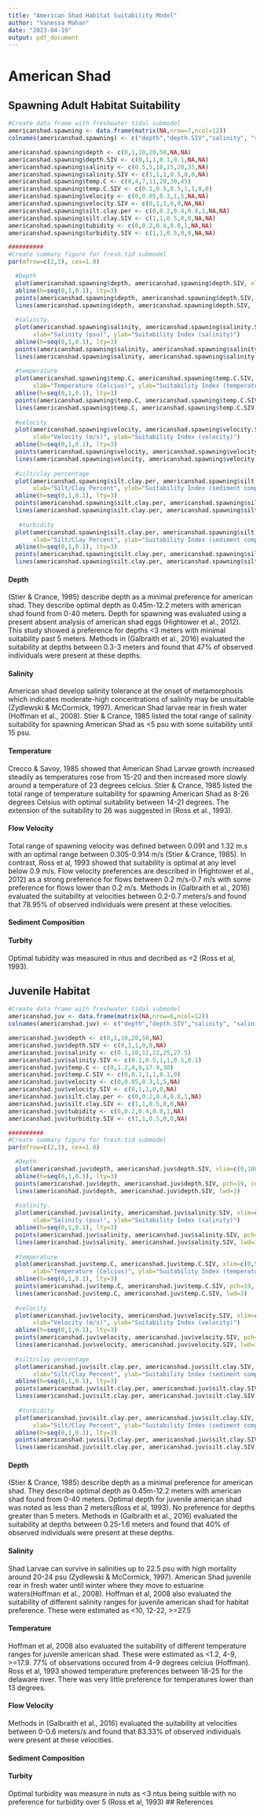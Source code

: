 ```yaml
---
title: "American Shad Habitat Suitability Model"
author: "Vanessa Mahan"
date: "2023-04-19"
output: pdf_document
---
```

# American Shad

## Spawning Adult Habitat Suitability

```r
#Create data frame with freshwater tidal submodel
americanshad.spawning <- data.frame(matrix(NA,nrow=7,ncol=12))
colnames(americanshad.spawning) <- c("depth","depth.SIV","salinity", "salinity.SIV", "temp.C", "temp.C.SIV","velocity","velocity.SIV","silt.clay.per","silt.clay.SIV","tubidity","turbidity.SIV")

americanshad.spawning$depth <- c(0,1,10,20,50,NA,NA)
americanshad.spawning$depth.SIV <- c(0,1,1,0.1,0.1,NA,NA)
americanshad.spawning$salinity <- c(0.5,5,10,15,20,35,NA)
americanshad.spawning$salinity.SIV <- c(1,1,1,0.5,0,0,NA)
americanshad.spawning$temp.C <- c(0,4,7,11,28,30,45)
americanshad.spawning$temp.C.SIV <- c(0.1,0.5,0.5,1,1,0,0)
americanshad.spawning$velocity <- c(0,0.05,0.3,1,5,NA,NA)
americanshad.spawning$velocity.SIV <- c(0,1,1,0,0,NA,NA)
americanshad.spawning$silt.clay.per <- c(0,0.2,0.4,0.8,1,NA,NA)
americanshad.spawning$silt.clay.SIV <- c(1,1,0.5,0,0,NA,NA)
americanshad.spawning$tubidity <- c(0,0.2,0.4,0.8,1,NA,NA)
americanshad.spawning$turbidity.SIV <- c(1,1,0.5,0,0,NA,NA)

##########
#Create summary figure for fresh.tid submodel
par(mfrow=c(2,3), cex=1.0)

  #Depth
  plot(americanshad.spawning$depth, americanshad.spawning$depth.SIV, xlim=c(0,100), ylim=c(0,1), type="l", xlab="Depth (meters)", ylab="Suitability Index (depth)")
  abline(h=seq(0,1,0.1), lty=3)
  points(americanshad.spawning$depth, americanshad.spawning$depth.SIV, pch=19, cex=2)
  lines(americanshad.spawning$depth, americanshad.spawning$depth.SIV, lwd=3)
  
  #salinity.
  plot(americanshad.spawning$salinity, americanshad.spawning$salinity.SIV, xlim=c(0,35), ylim=c(0,1), type="l",
       xlab="Salinity (psu)", ylab="Suitability Index (salinity)")
  abline(h=seq(0,1,0.1), lty=3)
  points(americanshad.spawning$salinity, americanshad.spawning$salinity.SIV, pch=19, cex=2)
  lines(americanshad.spawning$salinity, americanshad.spawning$salinity.SIV, lwd=3)
  
  #temperature
  plot(americanshad.spawning$temp.C, americanshad.spawning$temp.C.SIV, xlim=c(0,50), ylim=c(0,1), type="l",
       xlab="Temperature (Celcius)", ylab="Suitability Index (temperature)")
  abline(h=seq(0,1,0.1), lty=3)
  points(americanshad.spawning$temp.C, americanshad.spawning$temp.C.SIV, pch=19, cex=2)
  lines(americanshad.spawning$temp.C, americanshad.spawning$temp.C.SIV, lwd=3)
  
  #velocity
  plot(americanshad.spawning$velocity, americanshad.spawning$velocity.SIV, xlim=c(0,8), ylim=c(0,1), type="l",
       xlab="Velocity (m/s)", ylab="Suitability Index (velocity)")
  abline(h=seq(0,1,0.1), lty=3)
  points(americanshad.spawning$velocity, americanshad.spawning$velocity.SIV, pch=19, cex=2)
  lines(americanshad.spawning$velocity, americanshad.spawning$velocity.SIV, lwd=3)
  
  #silt/clay percentage
  plot(americanshad.spawning$silt.clay.per, americanshad.spawning$silt.clay.SIV, xlim=c(0,1), ylim=c(0,1), type="l",
       xlab="Silt/Clay Percent", ylab="Suitability Index (sediment composition)")
  abline(h=seq(0,1,0.1), lty=3)
  points(americanshad.spawning$silt.clay.per, americanshad.spawning$silt.clay.SIV, pch=19, cex=2)
  lines(americanshad.spawning$silt.clay.per, americanshad.spawning$silt.clay.SIV, lwd=3)
  
   #turbidity
  plot(americanshad.spawning$silt.clay.per, americanshad.spawning$silt.clay.SIV, xlim=c(0,1), ylim=c(0,1), type="l",
       xlab="Silt/Clay Percent", ylab="Suitability Index (sediment composition)")
  abline(h=seq(0,1,0.1), lty=3)
  points(americanshad.spawning$silt.clay.per, americanshad.spawning$silt.clay.SIV, pch=19, cex=2)
  lines(americanshad.spawning$silt.clay.per, americanshad.spawning$silt.clay.SIV, lwd=3)
```

#### Depth
(Stier & Crance, 1985) describe depth as a minimal preference for american shad. They describe optimal depth as 0.45m-12.2 meters with american shad found from 0-40 meters. Depth for spawning was evaluated using a present absent analysis of american shad eggs (Hightower et al., 2012). This study showed a preference for depths <3 meters with minimal suitability past 5 meters. Methods in (Galbraith et al., 2016) evaluated the suitability at depths between 0.3-3 meters and found that 47% of observed individuals were present at these depths.

#### Salinity
American shad develop salinity tolerance at the onset of metamorphosis which indicates moderate-high concentrations of salinity may be unsuitable (Zydlewski & McCormick, 1997). American Shad larvae rear in fresh water (Hoffman et al., 2008). Stier & Crance, 1985 listed the total range of salinity suitability for spawning American Shad as <5 psu with some suitability until 15 psu.

#### Temperature
Crecco & Savoy, 1985 showed that American Shad Larvae growth increased steadily as temperatures rose from 15-20 and then increased more slowly around a temperature of 23 degrees celcius. Stier & Crance, 1985 listed the total range of temperature suitability for spawning American Shad as 8-26 degrees Celsius with optimal suitability between 14-21 degrees. The extension of the suitability to 26 was suggested in (Ross et al., 1993).

#### Flow Velocity
Total range of spawning velocity was defined between 0.091 and 1.32 m.s with an optimal range between 0.305-0.914 m/s (Stier & Crance, 1985). In contrast, Ross et al, 1993 showed that suitability is optimal at any level below 0.9 m/s. Flow velocity preferences are described in (Hightower et al., 2012) as a strong preference for flows between 0.2 m/s-0.7 m/s with some preference for flows lower than 0.2 m/s. Methods in (Galbraith et al., 2016) evaluated the suitability at velocities between 0.2-0.7 meters/s and found that 78.95% of observed individuals were present at these velocities.

#### Sediment Composition

#### Turbity 
Optimal tubidity was measured in ntus and decribed as <2 (Ross et al, 1993). 

## Juvenile Habitat
```r
#Create data frame with freshwater tidal submodel
americanshad.juv <- data.frame(matrix(NA,nrow=6,ncol=12))
colnames(americanshad.juv) <- c("depth","depth.SIV","salinity", "salinity.SIV", "temp.C", "temp.C.SIV","velocity","velocity.SIV","silt.clay.per","silt.clay.SIV","tubidity","turbidity.SIV")

americanshad.juv$depth <- c(0,1,10,20,50,NA)
americanshad.juv$depth.SIV <- c(0,1,1,0,0,NA)
americanshad.juv$salinity <- c(0.1,10,12,22,25,27.5)
americanshad.juv$salinity.SIV <- c(0.1,0.5,1,1,0.5,0.1)
americanshad.juv$temp.C <- c(0,1.2,4,9,17.9,30)
americanshad.juv$temp.C.SIV <- c(0,0.1,1,1,0.1,0)
americanshad.juv$velocity <- c(0,0.05,0.3,1,5,NA)
americanshad.juv$velocity.SIV <- c(0,1,1,0,0,NA)
americanshad.juv$silt.clay.per <- c(0,0.2,0.4,0.8,1,NA)
americanshad.juv$silt.clay.SIV <- c(1,1,0.5,0,0,NA)
americanshad.juv$tubidity <- c(0,0.2,0.4,0.8,1,NA)
americanshad.juv$turbidity.SIV <- c(1,1,0.5,0,0,NA)

##########
#Create summary figure for fresh.tid submodel
par(mfrow=c(2,3), cex=1.0)

  #Depth
  plot(americanshad.juv$depth, americanshad.juv$depth.SIV, xlim=c(0,100), ylim=c(0,1), type="l", xlab="Depth (meters)", ylab="Suitability Index (depth)")
  abline(h=seq(0,1,0.1), lty=3)
  points(americanshad.juv$depth, americanshad.juv$depth.SIV, pch=19, cex=2)
  lines(americanshad.juv$depth, americanshad.juv$depth.SIV, lwd=3)
  
  #salinity.
  plot(americanshad.juv$salinity, americanshad.juv$salinity.SIV, xlim=c(0,35), ylim=c(0,1), type="l",
       xlab="Salinity (psu)", ylab="Suitability Index (salinity)")
  abline(h=seq(0,1,0.1), lty=3)
  points(americanshad.juv$salinity, americanshad.juv$salinity.SIV, pch=19, cex=2)
  lines(americanshad.juv$salinity, americanshad.juv$salinity.SIV, lwd=3)
  
  #temperature
  plot(americanshad.juv$temp.C, americanshad.juv$temp.C.SIV, xlim=c(0,50), ylim=c(0,1), type="l",
       xlab="Temperature (Celcius)", ylab="Suitability Index (temperature)")
  abline(h=seq(0,1,0.1), lty=3)
  points(americanshad.juv$temp.C, americanshad.juv$temp.C.SIV, pch=19, cex=2)
  lines(americanshad.juv$temp.C, americanshad.juv$temp.C.SIV, lwd=3)
  
  #velocity
  plot(americanshad.juv$velocity, americanshad.juv$velocity.SIV, xlim=c(0,8), ylim=c(0,1), type="l",
       xlab="Velocity (m/s)", ylab="Suitability Index (velocity)")
  abline(h=seq(0,1,0.1), lty=3)
  points(americanshad.juv$velocity, americanshad.juv$velocity.SIV, pch=19, cex=2)
  lines(americanshad.juv$velocity, americanshad.juv$velocity.SIV, lwd=3)
  
  #silt/clay percentage
  plot(americanshad.juv$silt.clay.per, americanshad.juv$silt.clay.SIV, xlim=c(0,1), ylim=c(0,1), type="l",
       xlab="Silt/Clay Percent", ylab="Suitability Index (sediment composition)")
  abline(h=seq(0,1,0.1), lty=3)
  points(americanshad.juv$silt.clay.per, americanshad.juv$silt.clay.SIV, pch=19, cex=2)
  lines(americanshad.juv$silt.clay.per, americanshad.juv$silt.clay.SIV, lwd=3)
  
   #turbidity
  plot(americanshad.juv$silt.clay.per, americanshad.juv$silt.clay.SIV, xlim=c(0,1), ylim=c(0,1), type="l",
       xlab="Silt/Clay Percent", ylab="Suitability Index (sediment composition)")
  abline(h=seq(0,1,0.1), lty=3)
  points(americanshad.juv$silt.clay.per, americanshad.juv$silt.clay.SIV, pch=19, cex=2)
  lines(americanshad.juv$silt.clay.per, americanshad.juv$silt.clay.SIV, lwd=3)
```

#### Depth
(Stier & Crance, 1985) describe depth as a minimal preference for american shad. They describe optimal depth as 0.45m-12.2 meters with american shad found from 0-40 meters. Optimal depth for juvenile american shad was noted as less than 2 meters(Ross et al, 1993). No preference for depths greater than 5 meters. Methods in (Galbraith et al., 2016) evaluated the suitability at depths between 0.25-1.6 meters and found that 40% of observed individuals were present at these depths.

#### Salinity
Shad Larvae can survive in salinities up to 22.5 psu with high mortality around 20-24 psu (Zydlewski & McCormick, 1997). American Shad juvenile rear in fresh water until winter where they move to estuarine waters(Hoffman et al., 2008). Hoffman et al, 2008 also evaluated the suitability of different salinity ranges for juvenile american shad for habitat preference. These were estimated as <10, 12-22, >=27.5

#### Temperature
Hoffman et al, 2008 also evaluated the suitability of different temperature ranges for juvenile american shad. These were estimated as <1.2, 4-9, >=17.9. 77% of observations occured from 4-9 degrees celcius (Hoffman). Ross et al, 1993 showed temperature preferences between 18-25 for the delaware river. There was very little preference for temperatures lower than 13 degrees. 

#### Flow Velocity
Methods in (Galbraith et al., 2016) evaluated the suitability at velocities between 0-0.6 meters/s and found that 83.33% of observed individuals were present at these velocities.

#### Sediment Composition

#### Turbity 
Optimal turbidity was measure in nuts as <3 ntus being suitble with no preference for turbidity over 5 (Ross et al, 1993)
## References